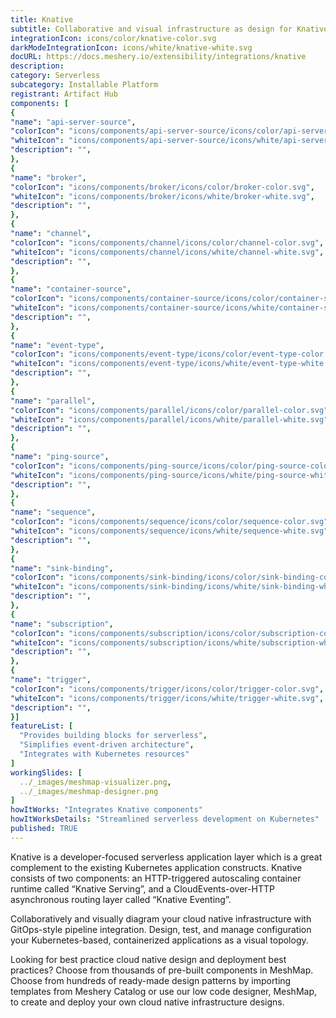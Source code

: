 ```yaml
---
title: Knative
subtitle: Collaborative and visual infrastructure as design for Knative
integrationIcon: icons/color/knative-color.svg
darkModeIntegrationIcon: icons/white/knative-white.svg
docURL: https://docs.meshery.io/extensibility/integrations/knative
description: 
category: Serverless
subcategory: Installable Platform
registrant: Artifact Hub
components: [
{
"name": "api-server-source",
"colorIcon": "icons/components/api-server-source/icons/color/api-server-source-color.svg",
"whiteIcon": "icons/components/api-server-source/icons/white/api-server-source-white.svg",
"description": "",
},
{
"name": "broker",
"colorIcon": "icons/components/broker/icons/color/broker-color.svg",
"whiteIcon": "icons/components/broker/icons/white/broker-white.svg",
"description": "",
},
{
"name": "channel",
"colorIcon": "icons/components/channel/icons/color/channel-color.svg",
"whiteIcon": "icons/components/channel/icons/white/channel-white.svg",
"description": "",
},
{
"name": "container-source",
"colorIcon": "icons/components/container-source/icons/color/container-source-color.svg",
"whiteIcon": "icons/components/container-source/icons/white/container-source-white.svg",
"description": "",
},
{
"name": "event-type",
"colorIcon": "icons/components/event-type/icons/color/event-type-color.svg",
"whiteIcon": "icons/components/event-type/icons/white/event-type-white.svg",
"description": "",
},
{
"name": "parallel",
"colorIcon": "icons/components/parallel/icons/color/parallel-color.svg",
"whiteIcon": "icons/components/parallel/icons/white/parallel-white.svg",
"description": "",
},
{
"name": "ping-source",
"colorIcon": "icons/components/ping-source/icons/color/ping-source-color.svg",
"whiteIcon": "icons/components/ping-source/icons/white/ping-source-white.svg",
"description": "",
},
{
"name": "sequence",
"colorIcon": "icons/components/sequence/icons/color/sequence-color.svg",
"whiteIcon": "icons/components/sequence/icons/white/sequence-white.svg",
"description": "",
},
{
"name": "sink-binding",
"colorIcon": "icons/components/sink-binding/icons/color/sink-binding-color.svg",
"whiteIcon": "icons/components/sink-binding/icons/white/sink-binding-white.svg",
"description": "",
},
{
"name": "subscription",
"colorIcon": "icons/components/subscription/icons/color/subscription-color.svg",
"whiteIcon": "icons/components/subscription/icons/white/subscription-white.svg",
"description": "",
},
{
"name": "trigger",
"colorIcon": "icons/components/trigger/icons/color/trigger-color.svg",
"whiteIcon": "icons/components/trigger/icons/white/trigger-white.svg",
"description": "",
}]
featureList: [
  "Provides building blocks for serverless",
  "Simplifies event-driven architecture",
  "Integrates with Kubernetes resources"
]
workingSlides: [
  ../_images/meshmap-visualizer.png,
  ../_images/meshmap-designer.png
]
howItWorks: "Integrates Knative components"
howItWorksDetails: "Streamlined serverless development on Kubernetes"
published: TRUE
---
```


<p>
  Knative is a developer-focused serverless application layer which is a great complement to the
  existing Kubernetes application constructs. Knative consists of two components: an HTTP-triggered
  autoscaling container runtime called “Knative Serving”, and a CloudEvents-over-HTTP asynchronous
  routing layer called “Knative Eventing”.
</p>
<p>
  Collaboratively and visually diagram your cloud native infrastructure with GitOps-style pipeline
  integration. Design, test, and manage configuration your Kubernetes-based, containerized
  applications as a visual topology.
</p>
<p>
  Looking for best practice cloud native design and deployment best practices? Choose from thousands
  of pre-built components in MeshMap. Choose from hundreds of ready-made design patterns by
  importing templates from Meshery Catalog or use our low code designer, MeshMap, to create and
  deploy your own cloud native infrastructure designs.
</p>
